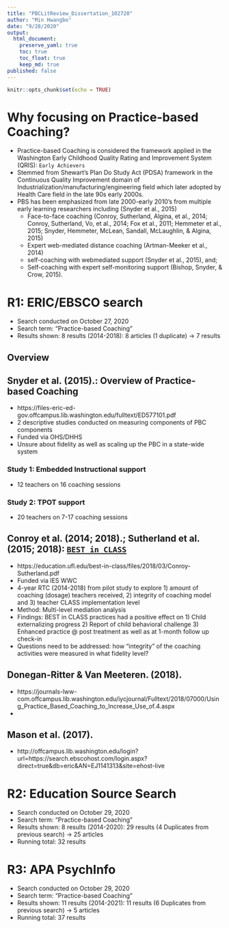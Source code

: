```yaml
---
title: "PBCLitReview_Dissertation_102720"
author: "Min Hwangbo"
date: "9/28/2020"
output:
  html_document:
    preserve_yaml: true
    toc: true
    toc_float: true
    keep_md: true
published: false
---
```


```r
knitr::opts_chunk$set(echo = TRUE)
```

# Why focusing on Practice-based Coaching?

* Practice-based Coaching is considered the framework applied in the Washington Early Childhood Quality Rating and Improvement System (QRIS): `Early Achievers`
* Stemmed from Shewart's Plan Do Study Act (PDSA) framework in the Continuous Quality Improvement domain of Industrialization/manufacturing/engineering field which later adopted by Health Care field in the late 90s early 2000s.
* PBS has been emphasized from late 2000-early 2010's from multiple early learning researchers including (Snyder et al., 2015)
  * Face-to-face coaching (Conroy, Sutherland, Algina, et al., 2014; Conroy, Sutherland, Vo, et al., 2014; Fox et al., 2011; Hemmeter et al., 2015; Snyder, Hemmeter, McLean, Sandall, McLaughlin, & Algina, 2015)
  * Expert web-mediated distance coaching (Artman-Meeker et al., 2014)
  * self-coaching with webmediated support (Snyder et al., 2015), and;
  * Self-coaching with expert self-monitoring support (Bishop, Snyder, & Crow, 2015). 


# R1: ERIC/EBSCO search
* Search conducted on October 27, 2020
* Search term: "Practice-based Coaching"
* Results shown: 8 results (2014-2018): 8 articles (1 duplicate) -> 7 results


## Overview

## Snyder et al. (2015).: Overview of Practice-based Coaching
* https://files-eric-ed-gov.offcampus.lib.washington.edu/fulltext/ED577101.pdf
* 2 descriptive studies conducted on measuring components of PBC components
* Funded via OHS/DHHS
* Unsure about fidelity as well as scaling up the PBC in a state-wide system

### Study 1: Embedded Instructional support
* 12 teachers on 16 coaching sessions

### Study 2: TPOT support
* 20 teachers on 7-17 coaching sessions

## Conroy et al. (2014; 2018).; Sutherland et al.(2015; 2018): [`BEST in CLASS`](https://education.ufl.edu/best-in-class/)
* https://education.ufl.edu/best-in-class/files/2018/03/Conroy-Sutherland.pdf
* Funded via IES WWC
* 4-year RTC (2014-2018) from pilot study to explore 1) amount of coaching (dosage) teachers received, 2) integrity of coaching model and 3) teacher CLASS implementation level
* Method: Multi-level mediation analysis
* Findings: BEST in CLASS practices had a positive effect on 1) Child externalizing progress 2) Report of child behavioral challenge 3) Enhanced practice @ post treatment as well as at 1-month follow up check-in
* Questions need to be addressed: how "integrity" of the coaching activities were measured in what fidelity level?

## Donegan-Ritter & Van Meeteren. (2018).
* https://journals-lww-com.offcampus.lib.washington.edu/iycjournal/Fulltext/2018/07000/Using_Practice_Based_Coaching_to_Increase_Use_of.4.aspx
*

## Mason et al. (2017).
* http://offcampus.lib.washington.edu/login?url=https://search.ebscohost.com/login.aspx?direct=true&db=eric&AN=EJ1141313&site=ehost-live

# R2: Education Source Search

* Search conducted on October 29, 2020
* Search term: "Practice-based Coaching"
* Results shown: 8 results (2014-2020): 29 results (4 Duplicates from previous search) -> 25 articles
* Running total: 32 results


# R3: APA PsychInfo

* Search conducted on October 29, 2020
* Search term: "Practice-based Coaching"
* Results shown: 11 results (2014-2021): 11 results (6 Duplicates from previous search) -> 5 articles
* Running total: 37 results





